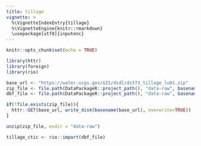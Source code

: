 ```yaml
---
title: tillage
vignette: >
  %\VignetteIndexEntry{tillage}
  %\VignetteEngine{knitr::rmarkdown}
  \usepackage[utf8]{inputenc}
---
```


```r
knitr::opts_chunk$set(echo = TRUE)
```

```r
library(httr)
library(foreign)
library(rio)

base_url <- "https://water.usgs.gov/GIS/dsdl/ds573_tillage_lu01.zip"
zip_file <- file.path(DataPackageR::project_path(), "data-raw", basename(base_url))
dbf_file <- file.path(DataPackageR::project_path(), "data-raw", basename(base_url))

if(!file.exists(zip_file)){
  httr::GET(base_url, write_disk(basename(base_url), overwrite=TRUE))
}

unzip(zip_file, exdir = "data-raw")

tillage_ctic <- rio::import(dbf_file)
```


